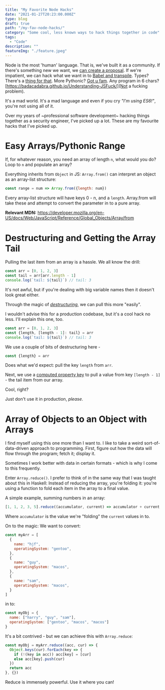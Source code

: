 ```yaml
---
title: "My Favorite Node Hacks"
date: "2021-01-27T20:23:00.000Z"
type: blog
draft: true
path: "/my-fav-node-hacks/"
category: "Some cool, less known ways to hack things together in code"
tags:
  - "Code"
description: ""
featureImg: "./feature.jpeg"
---
```


Node is the most 'human' language. That is, we've built it as a community. If there's something new we want, we [can create a proposal](https://github.com/tc39/proposals). If we're impatient, we can hack what we want in to [Babel and transpile](https://babeljs.io/docs/en/babel-preset-stage-0). Types? There's a [thing for that](https://www.typescriptlang.org/). More Pythonic? [Got u fam](https://coffeescript.org/). Any program in 6 chars? [https://badacadabra.github.io/Understanding-JSFuck/](Not a fucking problem).

It's a mad world. It's a mad language and even if you cry *"I'm using ES6!"*, you're not using all of it.

Over my years of ~professional software development~ hacking things together as a security engineer, I've picked up a lot. These are my favourite hacks that I've picked up.

# Easy Arrays/Pythonic Range

If, for whatever reason, you need an array of length `n`, what would you do? Loop to `n` and populate an array?

Everything inherits from `Object` in JS: `Array.from()` can interpret an object as an array-list structure:

```js
const range = num => Array.from({length: num})
```

Every array-list structure will have keys 0 - n, and a `length`. Array.from will take these and attempt to convert the parameter in to a pure array.

**Relevant MDN:** https://developer.mozilla.org/en-US/docs/Web/JavaScript/Reference/Global_Objects/Array/from

# Destructuring and Getting the Array Tail

Pulling the last item from an array is a hassle. We all know the drill:

```js
const arr = [0, 1, 2, 3]
const tail = arr[arr.length - 1]
console.log(`tail: ${tail}`) // tail: 3
```

It's not awful, but if you're dealing with big variable names then it doesn't look great either.

Through the magic of [*destructuring*](https://developer.mozilla.org/en-us/docs/Web/JavaScript/Reference/Operators/Destructuring_assignment), we can pull this more "easily".

I wouldn't advise this for a production codebase, but it's a cool hack no less. I'll explain this one, too.

```js
const arr = [0, 1, 2, 3]
const {length, [length - 1]: tail} = arr
console.log(`tail: ${tail}`) // tail: 3
```

We use a couple of bits of destructuring here -

```js
const {length} = arr
```

Does what we'd expect: pull the key `length` from `arr`.

Next, we use a [computed property key](https://developer.mozilla.org/en-US/docs/Web/JavaScript/Reference/Operators/Object_initializer#computed_property_names) to pull a value from key `[length - 1]` - the tail item from our array.

Cool, right?

Just don't use it in production, *please*.

# Array of Objects to an Object with Arrays

I find myself using this one more than I want to. I like to take a weird sort-of-data-driven approach to programming. First, figure out how the data will flow through the program; fetch it; display it.

Sometimes I work better with data in certain formats - which is why I come to this frequently.

Enter `Array.reduce()`. I prefer to think of in the same way that I was taught about this in Haskell: Instead of reducing the array, you're folding it: you're using a function to fold each item in the array to a final value.

A simple example, summing numbers in an array:

```js
[1, 1, 2, 3, 5].reduce((accumulator, current) => accumulator + current, 0)
```

Where `accumulator` is the value we're "folding" the `current` values in to.

On to the magic: We want to convert:

```js
const myArr = [
  {
    name: "hjf",
    operatingSystem: "gentoo",
  },
  {
    name: "guy",
    operatingSystem: "macos",
  },
  {
    name: "sam",
    operatingSystem: "macos",
  }
]
```

in to:

```js
const myObj = {
  name: ["harry", "guy", "sam"],
  operatingSystem: ["gentoo", "macos", "macos"]
}
```

It's a bit contrived - but we can achieve this with `Array.reduce`:

```js
const myObj = myArr.reduce((acc, cur) => {
  Object.keys(cur).forEach(key => {
    if (!(key in acc)) acc[key] = [cur]
    else acc[key].push(cur)
  })
  return acc
}, {})
```

Reduce is immensely powerful. Use it where you can!
